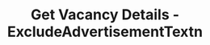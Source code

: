 ---
title: "Get Vacancy Details - ExcludeAdvertisementTextn"
openapiapi: "POST /{recruiting_customer_id}/vacancies/Roti-1"
sidebarTitle: "Get Vacancy Details - ExcludeAdvertisementText"
description: "This endpoint returns a vacancy details excluding the advertisement text."
---